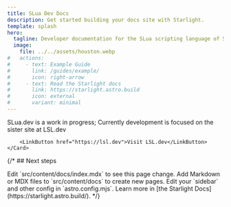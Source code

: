 ```yaml
---
title: SLua Dev Docs
description: Get started building your docs site with Starlight.
template: splash
hero:
  tagline: Developer documentation for the SLua scripting language of Second Life
  image:
    file: ../../assets/houston.webp
#   actions:
#     - text: Example Guide
#       link: /guides/example/
#       icon: right-arrow
#     - text: Read the Starlight docs
#       link: https://starlight.astro.build
#       icon: external
#       variant: minimal
---
```



<CardGrid stagger>
	<Card title="Work in Progress" icon="rocket">
		SLua.dev is a work in progress; Currently development is focused on the sister site at LSL.dev
		
		<LinkButton href="https://lsl.dev">Visit LSL.dev</LinkButton>
	</Card>
</CardGrid>



{/* ## Next steps

<CardGrid stagger>
	<Card title="Update content" icon="pencil">
		Edit `src/content/docs/index.mdx` to see this page change.
	</Card>
	<Card title="Add new content" icon="add-document">
		Add Markdown or MDX files to `src/content/docs` to create new pages.
	</Card>
	<Card title="Configure your site" icon="setting">
		Edit your `sidebar` and other config in `astro.config.mjs`.
	</Card>
	<Card title="Read the docs" icon="open-book">
		Learn more in [the Starlight Docs](https://starlight.astro.build/).
	</Card>
</CardGrid> */}
